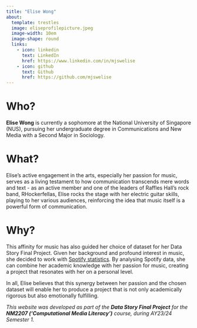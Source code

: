 ```yaml
---
title: "Elise Wong"
about:
  template: trestles
  image: eliseprofilepicture.jpeg
  image-width: 10em
  image-shape: round
  links:
    - icon: linkedin
      text: LinkedIn
      href: https://www.linkedin.com/in/mjswelise
    - icon: github
      text: Github
      href: https://github.com/mjswelise
---
```


# Who?

<b>Elise Wong</b> is currently a sophomore at the National University of Singapore (NUS), pursuing her undergraduate degree in Communications and New Media with a Second Major in Sociology.

# What?

Elise's active engagement in the arts, especially her passion for music, serves as a living testament to how communication transcends mere words and text - as an active member and one of the leaders of Raffles Hall's rock band, RHockerfellas, Elise rocks the stage with her electric guitar skills, playing to her various audiences, reinforcing the idea that music itself is a powerful form of communication.

# Why?

This affinity for music has also guided her choice of dataset for her Data Story Final Project. Given her background and profound interest in music, she decided to work with [Spotify statistics](https://github.com/rfordatascience/tidytuesday/blob/master/data/2020/2020-01-21/readme.md). By analysing Spotify data, she can combine her academic knowledge with her passion for music, creating a project that resonates with her on a personal level.

In all, Elise believes that this synergy between her passion and the chosen dataset will enable her to produce a project that is not only academically rigorous but also emotionally fulfilling.

<i>This website was developed as part of the <b>Data Story Final Project</b> for the <b>NM2207 ('Computational Media Literacy')</b> course, during AY23/24 Semester 1.</i>
